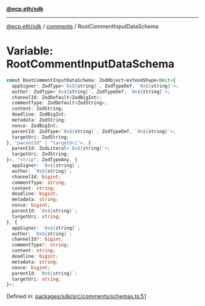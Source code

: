 [**@ecp.eth/sdk**](../../index.mdx)

***

[@ecp.eth/sdk](/sdk-reference/index.mdx) / [comments](/sdk-reference/comments/index.mdx) / RootCommentInputDataSchema

# Variable: RootCommentInputDataSchema

```ts
const RootCommentInputDataSchema: ZodObject<extendShape<Omit<{
  appSigner: ZodType<`0x${string}`, ZodTypeDef, `0x${string}`>;
  author: ZodType<`0x${string}`, ZodTypeDef, `0x${string}`>;
  channelId: ZodDefault<ZodBigInt>;
  commentType: ZodDefault<ZodString>;
  content: ZodString;
  deadline: ZodBigInt;
  metadata: ZodString;
  nonce: ZodBigInt;
  parentId: ZodType<`0x${string}`, ZodTypeDef, `0x${string}`>;
  targetUri: ZodString;
}, "parentId" | "targetUri">, {
  parentId: ZodLiteral<`0x${string}`>;
  targetUri: ZodString;
}>, "strip", ZodTypeAny, {
  appSigner: `0x${string}`;
  author: `0x${string}`;
  channelId: bigint;
  commentType: string;
  content: string;
  deadline: bigint;
  metadata: string;
  nonce: bigint;
  parentId: `0x${string}`;
  targetUri: string;
}, {
  appSigner: `0x${string}`;
  author: `0x${string}`;
  channelId?: bigint;
  commentType?: string;
  content: string;
  deadline: bigint;
  metadata: string;
  nonce: bigint;
  parentId: `0x${string}`;
  targetUri: string;
}>;
```

Defined in: [packages/sdk/src/comments/schemas.ts:51](https://github.com/ecp-eth/comments-monorepo/blob/main/packages/sdk/src/comments/schemas.ts#L51)
